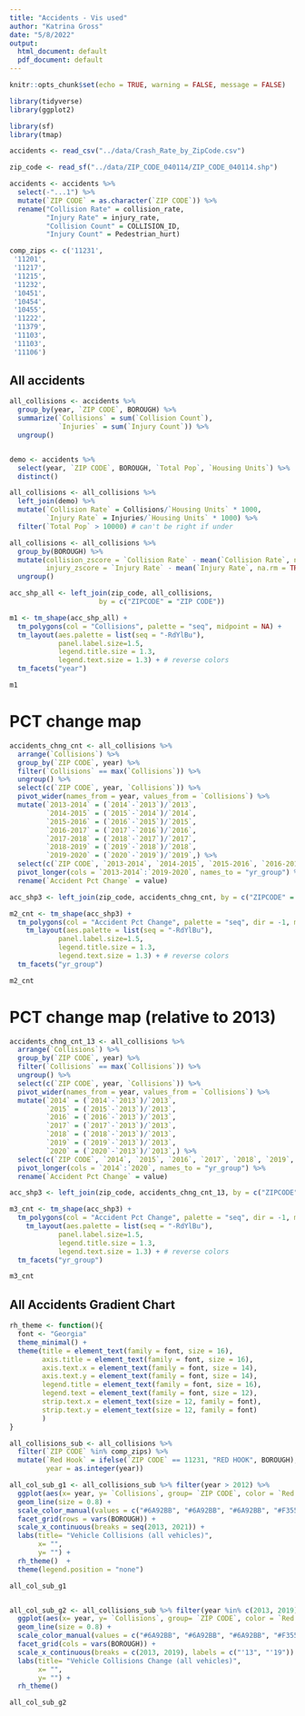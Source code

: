 ```yaml
---
title: "Accidents - Vis used"
author: "Katrina Gross"
date: "5/8/2022"
output:
  html_document: default
  pdf_document: default
---
```


```r
knitr::opts_chunk$set(echo = TRUE, warning = FALSE, message = FALSE)
```


```r
library(tidyverse)
library(ggplot2)

library(sf)
library(tmap)
```


```r

accidents <- read_csv("../data/Crash_Rate_by_ZipCode.csv")

zip_code <- read_sf("../data/ZIP_CODE_040114/ZIP_CODE_040114.shp")

accidents <- accidents %>%
  select(-"...1") %>%
  mutate(`ZIP CODE` = as.character(`ZIP CODE`)) %>%
  rename("Collision Rate" = collision_rate,
         "Injury Rate" = injury_rate,
         "Collision Count" = COLLISION_ID,
         "Injury Count" = Pedestrian_hurt)

comp_zips <- c('11231',
 '11201',
 '11217',
 '11215',
 '11232',
 '10451',
 '10454',
 '10455',
 '11222',
 '11379',
 '11103',
 '11103',
 '11106')
```

## All accidents

```r

all_collisions <- accidents %>%
  group_by(year, `ZIP CODE`, BOROUGH) %>%
  summarize(`Collisions` = sum(`Collision Count`),
            `Injuries` = sum(`Injury Count`)) %>%
  ungroup()


demo <- accidents %>%
  select(year, `ZIP CODE`, BOROUGH, `Total Pop`, `Housing Units`) %>%
  distinct()

all_collisions <- all_collisions %>%
  left_join(demo) %>%
  mutate(`Collision Rate` = Collisions/`Housing Units` * 1000,
         `Injury Rate` = Injuries/`Housing Units` * 1000) %>%
  filter(`Total Pop` > 10000) # can't be right if under

all_collisions <- all_collisions %>%
  group_by(BOROUGH) %>%
  mutate(collision_zscore = `Collision Rate` - mean(`Collision Rate`, na.rm = TRUE)/sd(`Collision Rate`, na.rm = TRUE),
         injury_zscore = `Injury Rate` - mean(`Injury Rate`, na.rm = TRUE)/sd(`Injury Rate`, na.rm = TRUE)) %>%
  ungroup()

acc_shp_all <- left_join(zip_code, all_collisions, 
                      by = c("ZIPCODE" = "ZIP CODE"))

m1 <- tm_shape(acc_shp_all) +
  tm_polygons(col = "Collisions", palette = "seq", midpoint = NA) +
  tm_layout(aes.palette = list(seq = "-RdYlBu"), 
            panel.label.size=1.5,
            legend.title.size = 1.3,
            legend.text.size = 1.3) + # reverse colors
  tm_facets("year")

m1

```

# PCT change map

```r

accidents_chng_cnt <- all_collisions %>%
  arrange(`Collisions`) %>%
  group_by(`ZIP CODE`, year) %>%
  filter(`Collisions` == max(`Collisions`)) %>%
  ungroup() %>%
  select(c(`ZIP CODE`, year, `Collisions`)) %>%
  pivot_wider(names_from = year, values_from = `Collisions`) %>%
  mutate(`2013-2014` = (`2014`-`2013`)/`2013`,
         `2014-2015` = (`2015`-`2014`)/`2014`,
         `2015-2016` = (`2016`-`2015`)/`2015`,
         `2016-2017` = (`2017`-`2016`)/`2016`,
         `2017-2018` = (`2018`-`2017`)/`2017`,
         `2018-2019` = (`2019`-`2018`)/`2018`,
         `2019-2020` = (`2020`-`2019`)/`2019`,) %>%
  select(c(`ZIP CODE`, `2013-2014`, `2014-2015`, `2015-2016`, `2016-2017`, `2017-2018`, `2018-2019`, `2019-2020`)) %>%
  pivot_longer(cols = `2013-2014`:`2019-2020`, names_to = "yr_group") %>%
  rename(`Accident Pct Change` = value)

acc_shp3 <- left_join(zip_code, accidents_chng_cnt, by = c("ZIPCODE" = "ZIP CODE"))

m2_cnt <- tm_shape(acc_shp3) +
  tm_polygons(col = "Accident Pct Change", palette = "seq", dir = -1, midpoint = 0) +
    tm_layout(aes.palette = list(seq = "-RdYlBu"), 
            panel.label.size=1.5,
            legend.title.size = 1.3,
            legend.text.size = 1.3) + # reverse colors
  tm_facets("yr_group")

m2_cnt

```

# PCT change map (relative to 2013)

```r

accidents_chng_cnt_13 <- all_collisions %>%
  arrange(`Collisions`) %>%
  group_by(`ZIP CODE`, year) %>%
  filter(`Collisions` == max(`Collisions`)) %>%
  ungroup() %>%
  select(c(`ZIP CODE`, year, `Collisions`)) %>%
  pivot_wider(names_from = year, values_from = `Collisions`) %>%
  mutate(`2014` = (`2014`-`2013`)/`2013`,
         `2015` = (`2015`-`2013`)/`2013`,
         `2016` = (`2016`-`2013`)/`2013`,
         `2017` = (`2017`-`2013`)/`2013`,
         `2018` = (`2018`-`2013`)/`2013`,
         `2019` = (`2019`-`2013`)/`2013`,
         `2020` = (`2020`-`2013`)/`2013`,) %>%
  select(c(`ZIP CODE`, `2014`, `2015`, `2016`, `2017`, `2018`, `2019`, `2020`)) %>%
  pivot_longer(cols = `2014`:`2020`, names_to = "yr_group") %>%
  rename(`Accident Pct Change` = value)

acc_shp3 <- left_join(zip_code, accidents_chng_cnt_13, by = c("ZIPCODE" = "ZIP CODE"))

m3_cnt <- tm_shape(acc_shp3) +
  tm_polygons(col = "Accident Pct Change", palette = "seq", dir = -1, midpoint = 0) +
    tm_layout(aes.palette = list(seq = "-RdYlBu"), 
            panel.label.size=1.5,
            legend.title.size = 1.3,
            legend.text.size = 1.3) + # reverse colors
  tm_facets("yr_group")

m3_cnt

```

## All Accidents Gradient Chart

```r

rh_theme <- function(){
  font <- "Georgia"
  theme_minimal() +
  theme(title = element_text(family = font, size = 16),
        axis.title = element_text(family = font, size = 16),
        axis.text.x = element_text(family = font, size = 14),
        axis.text.y = element_text(family = font, size = 14),
        legend.title = element_text(family = font, size = 16),
        legend.text = element_text(family = font, size = 12),
        strip.text.x = element_text(size = 12, family = font),
        strip.text.y = element_text(size = 12, family = font)
        )
}

all_collisions_sub <- all_collisions %>%
  filter(`ZIP CODE` %in% comp_zips) %>%
  mutate(`Red Hook` = ifelse(`ZIP CODE` == 11231, "RED HOOK", BOROUGH),
         year = as.integer(year))

all_col_sub_g1 <- all_collisions_sub %>% filter(year > 2012) %>%
  ggplot(aes(x= year, y= `Collisions`, group= `ZIP CODE`, color = `Red Hook`)) +
  geom_line(size = 0.8) +
  scale_color_manual(values = c("#6A92BB", "#6A92BB", "#6A92BB", "#F35534"), name = "") +
  facet_grid(rows = vars(BOROUGH)) +
  scale_x_continuous(breaks = seq(2013, 2021)) +
  labs(title= "Vehicle Collisions (all vehicles)", 
       x= "", 
       y= "") +
  rh_theme()  +
  theme(legend.position = "none")

all_col_sub_g1


all_col_sub_g2 <- all_collisions_sub %>% filter(year %in% c(2013, 2019)) %>%
  ggplot(aes(x= year, y= `Collisions`, group= `ZIP CODE`, color = `Red Hook`)) +
  geom_line(size = 0.8) +
  scale_color_manual(values = c("#6A92BB", "#6A92BB", "#6A92BB", "#F35534"), name = "")+
  facet_grid(cols = vars(BOROUGH)) +
  scale_x_continuous(breaks = c(2013, 2019), labels = c("'13", "'19")) +
  labs(title= "Vehicle Collisions Change (all vehicles)", 
       x= "", 
       y= "") +
  rh_theme()

all_col_sub_g2

```